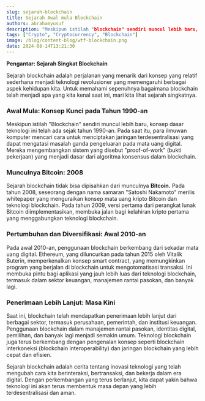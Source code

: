 ```yaml
---
slug: sejarah-blockchain
title: Sejarah Awal mula Blockchain 
authors: abrahamyusuf
description: "Meskipun istilah "blockchain" sendiri muncul lebih baru, konsep dasar teknologi ini telah ada sejak tahun 1990-an. Pada saat itu, para ilmuwan komputer mencari cara untuk menciptakan jaringan terdesentralisasi yang dapat mengatasi masalah ganda pengeluaran pada mata uang digital. Mereka mengembangkan sistem yang disebut proof-of-work (bukti pekerjaan) yang menjadi dasar dari algoritma konsensus dalam blockchain."
tags: ["Crypto", "Cryptocurrency", "Blockchain"]
image: /blog/content-blog/wtf-blockchain.png
date: 2024-08-14T13:21:30
---
```


**Pengantar: Sejarah Singkat Blockchain**

Sejarah blockchain adalah perjalanan yang menarik dari konsep yang relatif sederhana menjadi teknologi revolusioner yang memengaruhi berbagai aspek kehidupan kita. Untuk memahami sepenuhnya bagaimana blockchain telah menjadi apa yang kita kenal saat ini, mari kita lihat sejarah singkatnya. 

### Awal Mula: Konsep Kunci pada Tahun 1990-an

Meskipun istilah "Blockchain" sendiri muncul lebih baru, konsep dasar teknologi ini telah ada sejak tahun 1990-an. Pada saat itu, para ilmuwan komputer mencari cara untuk menciptakan jaringan terdesentralisasi yang dapat mengatasi masalah ganda pengeluaran pada mata uang digital. Mereka mengembangkan sistem yang disebut "proof-of-work" (bukti pekerjaan) yang menjadi dasar dari algoritma konsensus dalam blockchain.

### Munculnya Bitcoin: 2008

Sejarah blockchain tidak bisa dipisahkan dari munculnya **Bitcoin.** Pada tahun 2008, seseorang dengan nama samaran "Satoshi Nakamoto" merilis whitepaper yang menguraikan konsep mata uang kripto Bitcoin dan teknologi blockchain. Pada tahun 2009, versi pertama dari perangkat lunak Bitcoin diimplementasikan, membuka jalan bagi kelahiran kripto pertama yang menggabungkan teknologi blockchain.

### Pertumbuhan dan Diversifikasi: Awal 2010-an

Pada awal 2010-an, penggunaan blockchain berkembang dari sekadar mata uang digital. Ethereum, yang diluncurkan pada tahun 2015 oleh Vitalik Buterin, memperkenalkan konsep smart contract, yang memungkinkan program yang berjalan di blockchain untuk mengotomatisasi transaksi. Ini membuka pintu bagi aplikasi yang jauh lebih luas dari teknologi blockchain, termasuk dalam sektor keuangan, manajemen rantai pasokan, dan banyak lagi.

### Penerimaan Lebih Lanjut: Masa Kini

Saat ini, blockchain telah mendapatkan penerimaan lebih lanjut dari berbagai sektor, termasuk perusahaan, pemerintah, dan institusi keuangan. Penggunaan blockchain dalam manajemen rantai pasokan, identitas digital, pemilihan, dan banyak lagi menjadi semakin umum. Teknologi blockchain juga terus berkembang dengan pengenalan konsep seperti blockchain interkoneksi (blockchain interoperability) dan jaringan blockchain yang lebih cepat dan efisien.

Sejarah blockchain adalah cerita tentang inovasi teknologi yang telah mengubah cara kita berinteraksi, bertransaksi, dan bekerja dalam era digital. Dengan perkembangan yang terus berlanjut, kita dapat yakin bahwa teknologi ini akan terus membentuk masa depan yang lebih terdesentralisasi dan aman.